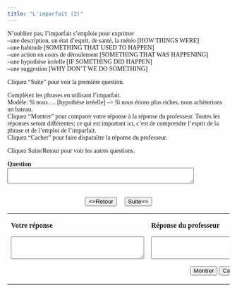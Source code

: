 ```yaml
---
title: "L'imparfait (2)"
---
```

<head>
  <style>
    body {
      font-family: Garamond, serif;
    }
  </style>
</head>

N'oubliez pas; l'imparfait s'emploie pour exprimer\
--une description, un état d'esprit, de santé, la météo [HOW THINGS WERE]\
--une habitude [SOMETHING THAT USED TO HAPPEN]\
--une action en cours de déroulement [SOMETHING THAT WAS HAPPENING]\
--une hypothèse irréelle [IF SOMETHING DID HAPPEN]\
--une suggestion [WHY DON'T WE DO SOMETHING]

|

Cliquez "Suite" pour voir la première question.

Complétez les phrases en utilisant l'imparfait.\
Modèle: Si nous.... [hypothèse irréelle] --> Si nous étions plus riches, nous achèterions un bateau.\
Cliquez "Montrer" pour comparer votre réponse à la réponse du professeur. Toutes les réponses seront différentes; ce qui est important ici, c'est de comprendre l'esprit de la phrase et de l'emploi de l'imparfait.\
Cliquez "Cacher" pour faire disparaître la réponse du professeur.

Cliquez Suite/Retour pour voir les autres questions.


  <form name="qbox" action="" method="post">
    <p>
      <b>Question</b><br />
      <textarea name="q" rows="2" wrap="virtual" cols="50"></textarea>
    </p>
    <center>
      <br>
      <button onClick="begin(-1)" type="button">&lt;=Retour</button>
      &nbsp; &nbsp;
      <button onClick="begin(1)" type="button">Suite=&gt;</button>
      <br />

    </center>
  </form>

  <table width="80%" border="0" align="center">
    <tbody>
      <tr>
        <td valign="top" width="236">
          <p>
            <b>Votre réponse</b>
          </p>
          <form name="Sinput" action="" method="post">
            <p>
              <textarea name="Content" rows="3" wrap="virtual" cols="35"></textarea>
            </p>
          </form>
        </td>
        <td valign="top" width="308">
          <p>
            <b>Réponse du professeur</b>
          </p>
          <form name="feedback" action="" method="post">
            <p>
              <textarea name="fb" rows="3" wrap="virtual" cols="35"></textarea>
            </p>
          </form>
          <form name="Check" action="" method="post">
            <center>
              <button onClick="checkAnswer()" type="button">Montrer</button>
              <button onClick="hideAnswer()" type="button">Cacher</button>
            </center>
          </form>
        </td>
      </tr>
    </tbody>
  </table>


<HEAD>
<META http-equiv=Content-Type content="text/html; charset=windows-1252">
<SCRIPT language=Javascript><!--//
//  This code is based on a script by Marmoe Soemarmo.  
//  Dan Beeby modified it and wrote the creation interface, JavaScripts, and Perl Scripts.
//  http://lang.swarthmore.edu/mellon -- dbeeby@haverford.edu.
//  Content by Alison Murray Levine, University of Virginia -- alevine@virginia.edu.
//  You may borrow and modify these scripts, but please give credit where credit is due.
	var Question= new Array();
	var Answer= new Array();
//---------------------DATA--------------------

Question[1]="Quand j'étais au lycée, nous… [habitude]";Question[2]="Quand je suis arrivée à Dakar, il… [description de la météo]";Question[3]="Quand le président a été élu, [description de l'état des choses dans le pays]";Question[4]="Si nous… [hypothèse irréelle]";Question[5]="Si nous… [suggestion]";Question[6]="Aujourd'hui, ça va mieux, mais hier… [description d'un état de santé]";Question[7]="Si tu… [hypothèse irréelle]";Question[8]="Le message est arrivé juste au moment où je [action en cours de déroulement]";Question[9]="Si vous… [suggestion]";Question[10]="A l'époque, nous… [habitude]";

Answer[1]="Quand j'étais au lycée, nous nous écrivions de petits mots en classe.";Answer[2]="Quand je suis arrivée à Dakar, il faisait beau et chaud.";Answer[3]="Quand le président a été élu, il y avait une crise économique grave dans le pays.";Answer[4]="Si nous avions plus de chance, nous aurions plus d'argent.";Answer[5]="Si nous allions à San Francisco ce week-end ?";Answer[6]="Aujourd'hui, ça va mieux, mais hier, j'avais mal à la tête et j'avais envie de vomir.";Answer[7]="Si tu travaillais plus, tu aurais de meilleures notes.";Answer[8]="Le message est arrivé juste au moment où j'écrivais à Jean pour lui demander pourquoi il ne m'avait pas répondu.";Answer[9]="Si vous alliez ranger un peu votre chambre avant de jouer dehors ?";Answer[10]="A l'époque, nous allions toujours voir des films sur le grand écran.";

//-------------------END DATA-------------


  var NextQ = 0;
  var QN = 0;

  function begin(QN) {
    NextQ = NextQ + QN;
    if (Question[NextQ] == null) {
      alert("Il n’y a plus de questions. Cliquez sur suite/retour pour revoir les questions.");
    }
    document.feedback.fb.value = "";
    document.Sinput.Content.value = "";
    document.qbox.q.value = Question[NextQ];
  }

  function checkAnswer() {
    if (document.Sinput.Content.value === "") {
      document.feedback.fb.value = "Essayez de répondre à la question avant de voir la réponse du professeur.";
    } else {
      document.feedback.fb.value = Answer[NextQ];
    }
  }

  function hideAnswer() {
    document.feedback.fb.value = "";
  }
  //-->
</script>


<META content="MSHTML 6.00.2800.1400" name=GENERATOR>


<meta http-equiv="Content-Type" content="text/html; charset=iso-8859-1">
</head>



